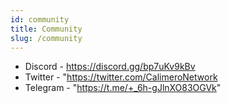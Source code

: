 ```yaml
---
id: community
title: Community
slug: /community
---
```


- Discord - https://discord.gg/bp7uKv9kBv
- Twitter - "https://twitter.com/CalimeroNetwork
- Telegram - "https://t.me/+_6h-gJlnXO83OGVk"
